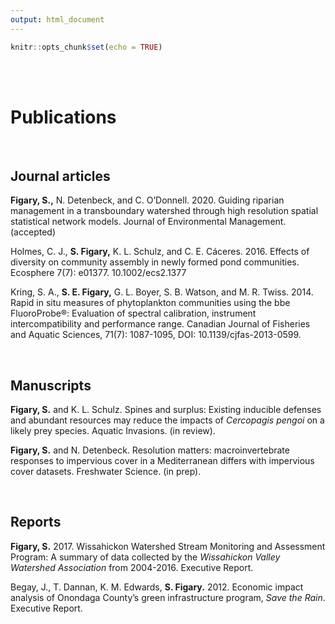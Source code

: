 ```yaml
---
output: html_document
---
```


```r
knitr::opts_chunk$set(echo = TRUE)
```

<br>
<br>

# Publications

<br>

## Journal articles
**Figary, S.,** N. Detenbeck, and C. O'Donnell. 2020. Guiding riparian management in a transboundary watershed through high resolution spatial statistical network models. Journal of Environmental Management. (accepted)

Holmes, C. J., **S. Figary,** K. L. Schulz, and C. E. Cáceres. 2016. Effects of diversity on community assembly in newly formed pond communities. Ecosphere 7(7): e01377. 10.1002/ecs2.1377

Kring, S. A., **S. E. Figary,** G. L. Boyer, S. B. Watson, and M. R. Twiss. 2014. Rapid in situ measures of phytoplankton communities using the bbe FluoroProbe®: Evaluation of spectral calibration, instrument intercompatibility and performance range. Canadian Journal of Fisheries and Aquatic Sciences, 71(7): 1087-1095, DOI: 10.1139/cjfas-2013-0599.


<br>

## Manuscripts
**Figary, S.** and K. L. Schulz. Spines and surplus: Existing inducible defenses and abundant resources may reduce the impacts of *Cercopagis pengoi* on a likely prey species. Aquatic Invasions. (in review). 

**Figary, S.** and N. Detenbeck. Resolution matters: macroinvertebrate responses to impervious cover in a Mediterranean differs with impervious cover datasets. Freshwater Science. (in prep).

<br>

## Reports

**Figary, S.** 2017. Wissahickon Watershed Stream Monitoring and Assessment Program: A summary of data collected by the *Wissahickon Valley Watershed Association* from 2004-2016. Executive Report.

Begay, J., T. Dannan, K. M. Edwards, **S. Figary.** 2012. Economic impact analysis of Onondaga County’s green infrastructure program, *Save the Rain*. Executive Report.